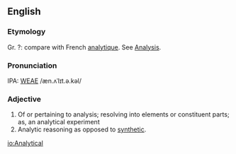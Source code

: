 ==English==
===Etymology===
Gr. ?: compare with French [[analytique]].  See [[Analysis]].

===Pronunciation===
IPA: [[WEAE]] /æn.ʌˈlɪt.ə.kəl/

===Adjective===
#  Of or pertaining to analysis; resolving into elements or constituent parts; as, an analytical experiment
# Analytic  reasoning as opposed to [[synthetic]].
<!-- material copied from Webster's Revised Unabridged Dictionary (1913) -->

[[io:Analytical]]